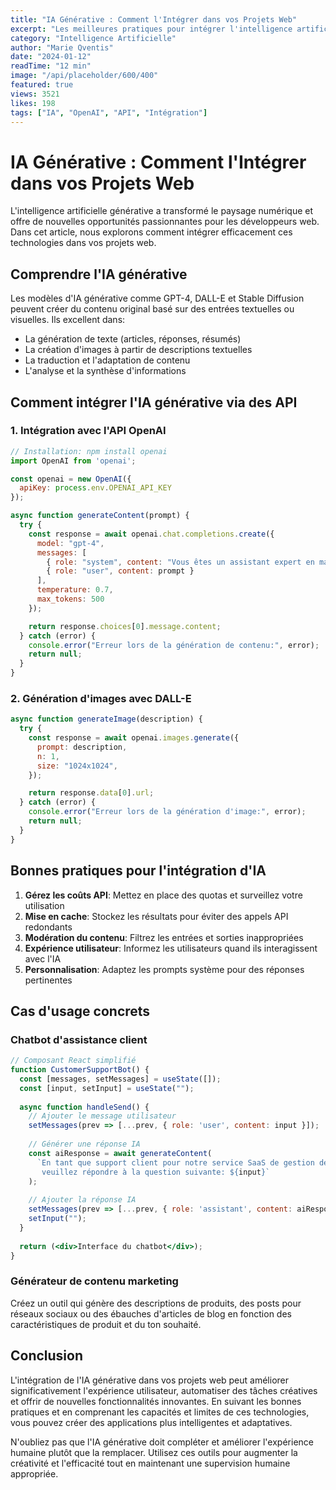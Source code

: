 ```yaml
---
title: "IA Générative : Comment l'Intégrer dans vos Projets Web"
excerpt: "Les meilleures pratiques pour intégrer l'intelligence artificielle générative dans vos applications web. Exemples avec OpenAI API."
category: "Intelligence Artificielle"
author: "Marie Qventis"
date: "2024-01-12"
readTime: "12 min"
image: "/api/placeholder/600/400"
featured: true
views: 3521
likes: 198
tags: ["IA", "OpenAI", "API", "Intégration"]
---
```


# IA Générative : Comment l'Intégrer dans vos Projets Web

L'intelligence artificielle générative a transformé le paysage numérique et offre de nouvelles opportunités passionnantes pour les développeurs web. Dans cet article, nous explorons comment intégrer efficacement ces technologies dans vos projets web.

## Comprendre l'IA générative

Les modèles d'IA générative comme GPT-4, DALL-E et Stable Diffusion peuvent créer du contenu original basé sur des entrées textuelles ou visuelles. Ils excellent dans:

- La génération de texte (articles, réponses, résumés)
- La création d'images à partir de descriptions textuelles
- La traduction et l'adaptation de contenu
- L'analyse et la synthèse d'informations

## Comment intégrer l'IA générative via des API

### 1. Intégration avec l'API OpenAI

```js
// Installation: npm install openai
import OpenAI from 'openai';

const openai = new OpenAI({
  apiKey: process.env.OPENAI_API_KEY
});

async function generateContent(prompt) {
  try {
    const response = await openai.chat.completions.create({
      model: "gpt-4",
      messages: [
        { role: "system", content: "Vous êtes un assistant expert en marketing." },
        { role: "user", content: prompt }
      ],
      temperature: 0.7,
      max_tokens: 500
    });

    return response.choices[0].message.content;
  } catch (error) {
    console.error("Erreur lors de la génération de contenu:", error);
    return null;
  }
}
```

### 2. Génération d'images avec DALL-E

```js
async function generateImage(description) {
  try {
    const response = await openai.images.generate({
      prompt: description,
      n: 1,
      size: "1024x1024",
    });

    return response.data[0].url;
  } catch (error) {
    console.error("Erreur lors de la génération d'image:", error);
    return null;
  }
}
```

## Bonnes pratiques pour l'intégration d'IA

1. **Gérez les coûts API**: Mettez en place des quotas et surveillez votre utilisation
2. **Mise en cache**: Stockez les résultats pour éviter des appels API redondants
3. **Modération du contenu**: Filtrez les entrées et sorties inappropriées
4. **Expérience utilisateur**: Informez les utilisateurs quand ils interagissent avec l'IA
5. **Personnalisation**: Adaptez les prompts système pour des réponses pertinentes

## Cas d'usage concrets

### Chatbot d'assistance client

```jsx
// Composant React simplifié
function CustomerSupportBot() {
  const [messages, setMessages] = useState([]);
  const [input, setInput] = useState("");
  
  async function handleSend() {
    // Ajouter le message utilisateur
    setMessages(prev => [...prev, { role: 'user', content: input }]);
    
    // Générer une réponse IA
    const aiResponse = await generateContent(
      `En tant que support client pour notre service SaaS de gestion de projet, 
       veuillez répondre à la question suivante: ${input}`
    );
    
    // Ajouter la réponse IA
    setMessages(prev => [...prev, { role: 'assistant', content: aiResponse }]);
    setInput("");
  }
  
  return (<div>Interface du chatbot</div>);
}
```

### Générateur de contenu marketing

Créez un outil qui génère des descriptions de produits, des posts pour réseaux sociaux ou des ébauches d'articles de blog en fonction des caractéristiques de produit et du ton souhaité.

## Conclusion

L'intégration de l'IA générative dans vos projets web peut améliorer significativement l'expérience utilisateur, automatiser des tâches créatives et offrir de nouvelles fonctionnalités innovantes. En suivant les bonnes pratiques et en comprenant les capacités et limites de ces technologies, vous pouvez créer des applications plus intelligentes et adaptatives.

N'oubliez pas que l'IA générative doit compléter et améliorer l'expérience humaine plutôt que la remplacer. Utilisez ces outils pour augmenter la créativité et l'efficacité tout en maintenant une supervision humaine appropriée.
